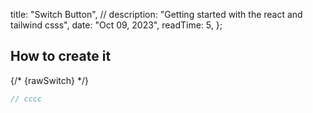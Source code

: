 

  title: "Switch Button",
  // description: "Getting started with the react and tailwind csss",
  date: "Oct 09, 2023",
  readTime: 5,
};


## How to create it

<Switch />
{/* {rawSwitch} */}

```jsx filename="index.js"
// cccc
```

<CodeBlock code={rawSwitch} />
